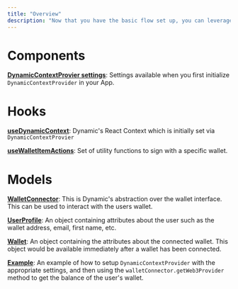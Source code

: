 ```yaml
---
title: "Overview"
description: "Now that you have the basic flow set up, you can leverage some of Dynamic's built-in methods."
---
```


# Components

[**DynamicContextProvier settings**](/sdk-react/components//dynamiccontextprovider): Settings available when you first initialize `DynamicContextProvider` in your App.

# Hooks

**[useDynamicContext](/sdk-react/hooks/usedynamiccontext)**: Dynamic's React Context which is initially set via `DynamicContextProvier`

[**useWalletItemActions**](/sdk-react/hooks/usewalletitemactions): Set of utility functions to sign with a specific wallet.

# Models

[**WalletConnector**](/sdk-react/object-reference/walletconnector): This is Dynamic's abstraction over the wallet interface. This can be used to interact with the users wallet.

**[UserProfile](/sdk-react/object-reference/userprofile)**: An object containing attributes about the user such as the wallet address, email, first name, etc.

[**Wallet**](/sdk-react/object-reference/wallet): An object containing the attributes about the connected wallet. This object would be available immediately after a wallet has been connected.

[**Example**](/sdk-react/object-reference/example): An example of how to setup `DynamicContextProvider` with the appropriate settings, and then using the `walletConnector.getWeb3Provider` method to get the balance of the user's wallet.
